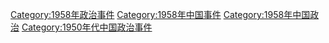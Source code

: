 [[Category:1958年政治事件|Category:1958年政治事件]]
[[Category:1958年中国事件|Category:1958年中国事件]]
[[Category:1958年中国政治|Category:1958年中国政治]]
[[Category:1950年代中国政治事件|Category:1950年代中国政治事件]]